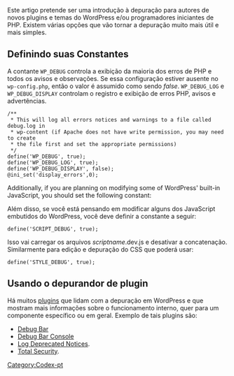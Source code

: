 {{Languages|
{{en|Debugging in WordPress}}
{{es|Depurar en WordPress}}
{{hr|Ispitivanje kvarova u WordPressu}}
{{it|Debug in WordPress}}
{{pt-br|Depuração no WordPress}}
}}
{{Comunidade WP-Brasil}}
{{Avançado}}
Este artigo pretende ser uma introdução à depuração para autores de novos plugins e temas do WordPress e/ou programadores iniciantes de PHP. Existem várias opções que vão tornar a depuração muito mais útil e mais simples.

== Definindo suas Constantes ==
A contante <tt>WP_DEBUG</tt> controla a exibição da maioria dos erros de PHP e todos os avisos e observações. Se essa configuração estiver ausente no <tt>wp-config.php</tt>, então o valor é assumido como sendo <var>false</var>. <tt>WP_DEBUG_LOG</tt> e <tt>WP_DEBUG_DISPLAY</tt> controlam o registro e exibição de erros PHP, avisos e advertências.

<pre>
/**
 * This will log all errors notices and warnings to a file called debug.log in
 * wp-content (if Apache does not have write permission, you may need to create
 * the file first and set the appropriate permissions) 
 */
define('WP_DEBUG', true);
define('WP_DEBUG_LOG', true);
define('WP_DEBUG_DISPLAY', false);
@ini_set('display_errors',0);
</pre>

Additionally, if you are planning on modifying some of WordPress' built-in JavaScript, you should set the following constant:

Além disso, se você está pensando em modificar alguns dos JavaScript embutidos do WordPress, você deve definir a constante a seguir:

 define('SCRIPT_DEBUG', true);

Isso vai carregar os arquivos <em>scriptname</em>.dev.js e desativar a concatenação. Similarmente para edição e depuração do CSS que poderá usar:

 define('STYLE_DEBUG', true);

== Usando o depurandor de plugin ==
Há muitos [http://wordpress.org/extend/plugins/search.php?q=debug&sort= plugins] que lidam com a depuração em WordPress e que mostram mais informações sobre o funcionamento interno, quer para um componente específico ou em geral. Exemplo de tais plugins são:

* [http://wordpress.org/extend/plugins/debug-bar/ Debug Bar] 
* [http://wordpress.org/extend/plugins/debug-bar-console/ Debug Bar Console]
* [http://wordpress.org/extend/plugins/log-deprecated-notices/ Log Deprecated Notices].
* [http://wordpress.org/plugins/total-security/ Total Security].

{{Esboço}}
{{DEFAULTSORT:D}}
[[Category:Codex-pt]]